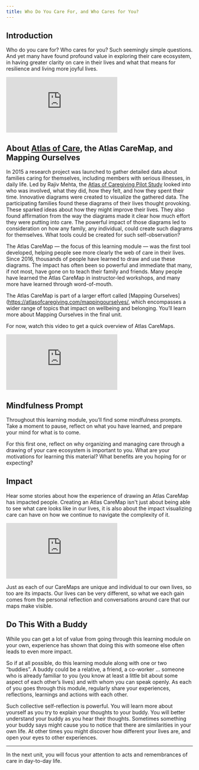 ```yaml
---
title: Who Do You Care For, and Who Cares for You?
---
```


## Introduction

Who do you care for? Who cares for you? Such seemingly simple questions. And yet many have found profound value in exploring their care ecosystem, in having greater clarity on care in their lives and what that means for resilience and living more joyful lives.

<Embed src="https://player.vimeo.com/video/856033609" />

## About [Atlas of Care](https://atlasofcaregiving.com/), the Atlas CareMap, and Mapping Ourselves

In 2015 a research project was launched to gather detailed data about families caring for themselves, including members with serious illnesses, in daily life. Led by Rajiv Mehta, the [Atlas of Caregiving Pilot Study](https://atlasofcaregiving.com/pilot-study/) looked into who was involved, what they did, how they felt, and how they spent their time. Innovative diagrams were created to visualize the gathered data. The participating families found these diagrams of their lives thought provoking. These sparked ideas about how they might improve their lives. They also found affirmation from the way the diagrams made it clear how much effort they were putting into care. The powerful impact of those diagrams led to consideration on how any family, any individual, could create such diagrams for themselves. What tools could be created for such self-observation?

The Atlas CareMap — the focus of this learning module — was the first tool developed, helping people see more clearly the web of care in their lives. Since 2016, thousands of people have learned to draw and use these diagrams. The impact has often been so powerful and immediate that many, if not most, have gone on to teach their family and friends. Many people have learned the Atlas CareMap in instructor-led workshops, and many more have learned through word-of-mouth.

The Atlas CareMap is part of a larger effort called [Mapping Ourselves](https://atlasofcaregiving.com/mappingourselves/, which encompasses a wider range of topics that impact on wellbeing and belonging. You’ll learn more about Mapping Ourselves in the final unit.

For now, watch this video to get a quick overview of Atlas CareMaps.

<Embed src="https://player.vimeo.com/video/261373006" />

<Box>

## Mindfulness Prompt

Throughout this learning module, you’ll find some mindfulness prompts. Take a moment to pause, reflect on what you have learned, and prepare your mind for what is to come.

For this first one, reflect on why organizing and managing care through a drawing of your care ecosystem is important to you. What are your motivations for learning this material? What benefits are you hoping for or expecting?

</Box>

## Impact

Hear some stories about how the experience of drawing an Atlas CareMap has impacted people. Creating an Atlas CareMap isn't just about being able to see what care looks like in our lives, it is also about the impact visualizing care can have on how we continue to navigate the complexity of it.

<Embed src="https://player.vimeo.com/video/856044820" />

Just as each of our CareMaps are unique and individual to our own lives, so too are its impacts. Our lives can be very different, so what we each gain comes from the personal reflection and conversations around care that our maps make visible. 

## Do This With a Buddy

While you can get a lot of value from going through this learning module on your own, experience has shown that doing this with someone else often leads to even more impact.

So if at all possible, do this learning module along with one or two “buddies”. A buddy could be a relative, a friend, a co-worker … someone who is already familiar to you (you know at least a little bit about some aspect of each other’s lives) and with whom you can speak openly. As each of you goes through this module, regularly share your experiences, reflections, learnings and actions with each other. 

Such collective self-reflection is powerful. You will learn more about yourself as you try to explain your thoughts to your buddy. You will better understand your buddy as you hear their thoughts. Sometimes something your buddy says might cause you to notice that there are similarities in your own life. At other times you might discover how different your lives are, and open your eyes to other experiences.

---

In the next unit, you will focus your attention to acts and remembrances of care in day-to-day life.
